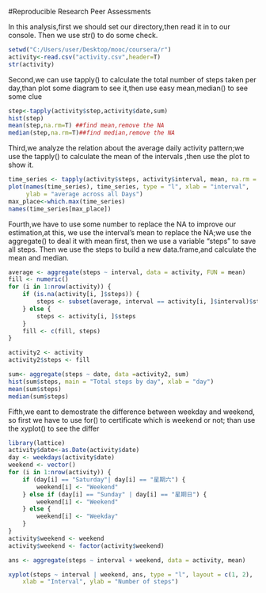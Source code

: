 #Reproducible Research Peer Assessments


  In this analysis,first we should set our directory,then read it in to our console.
  Then we use str() to  do some check.
```r
setwd("C:/Users/user/Desktop/mooc/coursera/r")
activity<-read.csv("activity.csv",header=T)
str(activity)
```
  Second,we can use tapply() to calculate the total number of steps taken per day,than plot some diagram to see it,then use easy mean,median() to see some clue

```r
step<-tapply(activity$step,activity$date,sum) 
hist(step) 
mean(step,na.rm=T) ##find mean,remove the NA
median(step,na.rm=T)##find median,remove the NA
```
  Third,we analyze the relation about the average daily activity pattern;we use the tapply() to calculate the mean of the intervals ,then use the plot to show it. 

```r
time_series <- tapply(activity$steps, activity$interval, mean, na.rm = TRUE)
plot(names(time_series), time_series, type = "l", xlab = "interval", 
     ylab = "average across all Days")
max_place<-which.max(time_series)
names(time_series[max_place])
```
  Fourth,we have to use some number to replace the NA to improve our estimation,at this, we use the interval's mean to replace the NA;we use the aggregate() to deal it with mean first, then we use a variable "steps" to save all steps.
  Then we use the steps to build a new data.frame,and calculate the mean and median.

```r
average <- aggregate(steps ~ interval, data = activity, FUN = mean)
fill <- numeric()
for (i in 1:nrow(activity)) {
    if (is.na(activity[i, ]$steps)) {
        steps <- subset(average, interval == activity[i, ]$interval)$steps
    } else {
        steps <- activity[i, ]$steps
    }
    fill <- c(fill, steps)
}

activity2 <- activity
activity2$steps <- fill

sum<- aggregate(steps ~ date, data =activity2, sum)
hist(sum$steps, main = "Total steps by day", xlab = "day")
mean(sum$steps)
median(sum$steps)
```
  Fifth,we eant to demostrate the difference between weekday and weekend, so first we have to use for() to certificate which is weekend or not; than use the xyplot() to see the differ

```r
library(lattice)
activity$date<-as.Date(activity$date)
day <- weekdays(activity$date)
weekend <- vector()
for (i in 1:nrow(activity)) {
    if (day[i] == "Saturday"| day[i] == "星期六") {
        weekend[i] <- "Weekend"
    } else if (day[i] == "Sunday" | day[i] == "星期日") {
        weekend[i] <- "Weekend"
    } else {
        weekend[i] <- "Weekday"
    }
}
activity$weekend <- weekend
activity$weekend <- factor(activity$weekend)

ans <- aggregate(steps ~ interval + weekend, data = activity, mean)

xyplot(steps ~ interval | weekend, ans, type = "l", layout = c(1, 2), 
    xlab = "Interval", ylab = "Number of steps")
```


